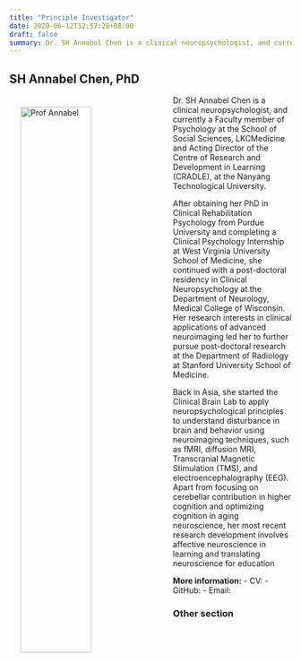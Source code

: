 ```yaml
---
title: "Principle Investigator"
date: 2020-06-12T12:57:28+08:00
draft: false
summary: Dr. SH Annabel Chen is a clinical neuropsychologist, and currently a Faculty member of Psychology at the School of Social Sciences, LKCMedicine and Acting Director of the Centre of Research and Development in Learning (CRADLE), at the Nanyang Technological University. 
---
```


## SH Annabel Chen, PhD
<img src="/img/prof-annabel.PNG" alt="Prof Annabel" width="50%" align="left" hspace=20" vspace="20">

Dr. SH Annabel Chen is a clinical neuropsychologist, and currently a Faculty member of Psychology at the School of Social Sciences, LKCMedicine and Acting Director of the Centre of Research and Development in Learning (CRADLE), at the Nanyang Technological University.  

After obtaining her PhD in Clinical Rehabilitation Psychology from Purdue University and completing a Clinical Psychology Internship at West Virginia University School of Medicine, she continued with a post-doctoral residency in Clinical Neuropsychology at the Department of Neurology, Medical College of Wisconsin. Her research interests in clinical applications of advanced neuroimaging led her to further pursue post-doctoral research at the Department of Radiology at Stanford University School of Medicine.  

Back in Asia, she started the Clinical Brain Lab to apply neuropsychological principles to understand disturbance in brain and behavior using neuroimaging techniques, such as fMRI, diffusion MRI, Transcranial Magnetic Stimulation (TMS), and electroencephalography (EEG). Apart from focusing on cerebellar contribution in higher cognition and optimizing cognition in aging neuroscience, her most recent research development involves affective neuroscience in learning and translating neuroscience for education 

**More information:**
-  CV: []()
-  GitHub: []()
-  Email:


### Other section

